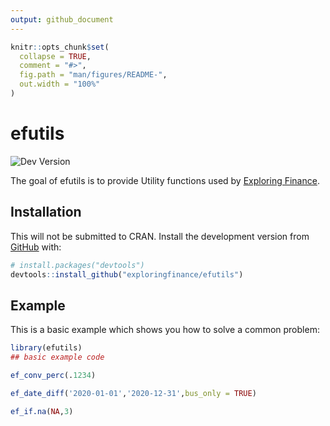 ```yaml
---
output: github_document
---
```


<!-- README.md is generated from README.Rmd. Please edit that file -->

```r
knitr::opts_chunk$set(
  collapse = TRUE,
  comment = "#>",
  fig.path = "man/figures/README-",
  out.width = "100%"
)
```

# efutils

<!-- badges: start -->
![Dev Version](https://img.shields.io/badge/github-0.0.1-blue.svg)
<!-- badges: end -->

The goal of efutils is to provide Utility functions used by [Exploring Finance](https://exploringfinance.github.io/).

## Installation

This will not be submitted to CRAN. Install the development version from [GitHub](https://github.com/) with:

``` r
# install.packages("devtools")
devtools::install_github("exploringfinance/efutils")
```
## Example

This is a basic example which shows you how to solve a common problem:

```r
library(efutils)
## basic example code

ef_conv_perc(.1234)

ef_date_diff('2020-01-01','2020-12-31',bus_only = TRUE)

ef_if.na(NA,3)

```


